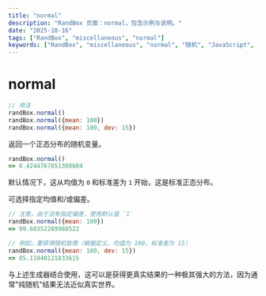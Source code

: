 ```yaml
---
title: "normal"
description: "RandBox 页面：normal，包含示例与说明。"
date: "2025-10-16"
tags: ["RandBox", "miscellaneous", "normal"]
keywords: ["RandBox", "miscellaneous", "normal", "随机", "JavaScript", "MDX"]
---
```


# normal

```js
// 用法
randBox.normal()
randBox.normal({mean: 100})
randBox.normal({mean: 100, dev: 15})
```

返回一个正态分布的随机变量。

```js
randBox.normal()
=> 0.4244767651300604
```

默认情况下，这从均值为 `0` 和标准差为 `1` 开始，这是标准正态分布。

可选择指定均值和/或偏差。

```js
// 注意，由于没有指定偏差，使用默认值 `1`
randBox.normal({mean: 100})
=> 99.68352269988522

// 例如，要获得随机智商（根据定义，均值为 100，标准差为 15）
randBox.normal({mean: 100, dev: 15})
=> 85.11040121833615
```

与上述生成器结合使用，这可以是获得更真实结果的一种极其强大的方法，因为通常"纯随机"结果无法近似真实世界。

